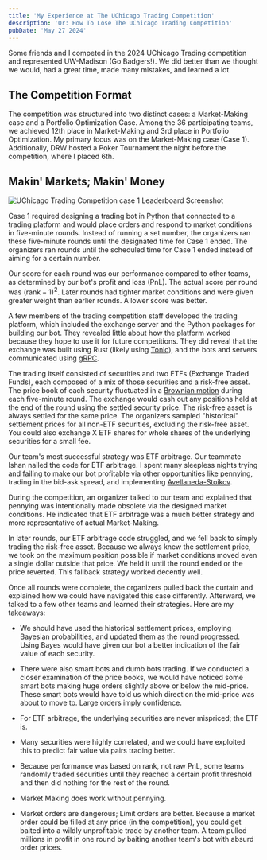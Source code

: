 ```yaml
---
title: 'My Experience at The UChicago Trading Competition'
description: 'Or: How To Lose The UChicago Trading Competition'
pubDate: 'May 27 2024'
---
```


Some friends and I competed in the 2024 UChicago Trading competition and represented UW-Madison (Go Badgers!). We did better than we thought we would, had a great time, made many mistakes, and learned a lot.

## The Competition Format
The competition was structured into two distinct cases: a Market-Making case and a Portfolio Optimization Case. Among the 36 participating teams, we achieved 12th place in Market-Making and 3rd place in Portfolio Optimization. My primary focus was on the Market-Making case (Case 1). Additionally, DRW hosted a Poker Tournament the night before the competition, where I placed 6th.

## Makin' Markets; Makin' Money

![UChicago Trading Competition case 1 Leaderboard Screenshot](/images/chicago_comp_leaderboard.png)

Case 1 required designing a trading bot in Python that connected to a trading platform and would place orders and respond to market conditions in five-minute rounds. Instead of running a set number, the organizers ran these five-minute rounds until the designated time for Case 1 ended. The organizers ran rounds until the scheduled time for Case 1 ended instead of aiming for a certain number. 

Our score for each round was our performance compared to other teams, as determined by our bot's profit and loss (PnL). The actual score per round was $(\text{rank} - 1)^2$. Later rounds had tighter market conditions and were given greater weight than earlier rounds. A lower score was better.

A few members of the trading competition staff developed the trading platform, which included the exchange server and the Python packages for building our bot. They revealed little about how the platform worked because they hope to use it for future competitions. They did reveal that the exchange was built using Rust (likely using [Tonic](https://github.com/hyperium/tonic)), and the bots and servers communicated using [gRPC](https://grpc.io/).

The trading itself consisted of securities and two ETFs (Exchange Traded Funds), each composed of a mix of those securities and a risk-free asset. The price book of each security fluctuated in a [Brownian motion](https://en.wikipedia.org/wiki/Brownian_motion) during each five-minute round. The exchange would cash out any positions held at the end of the round using the settled security price. The risk-free asset is always settled for the same price. The organizers sampled "historical" settlement prices for all non-ETF securities, excluding the risk-free asset. You could also exchange X ETF shares for whole shares of the underlying securities for a small fee.

Our team's most successful strategy was ETF arbitrage. Our teammate Ishan nailed the code for ETF arbitrage. I spent many sleepless nights trying and failing to make our bot profitable via other opportunities like pennying, trading in the bid-ask spread, and implementing [Avellaneda-Stoikov](https://people.orie.cornell.edu/sfs33/LimitOrderBook.pdf).

During the competition, an organizer talked to our team and explained that pennying was intentionally made obsolete via the designed market conditions. He indicated that ETF arbitrage was a much better strategy and more representative of actual Market-Making.

In later rounds, our ETF arbitrage code struggled, and we fell back to simply trading the risk-free asset. Because we always knew the settlement price, we took on the maximum position possible if market conditions moved even a single dollar outside that price. We held it until the round ended or the price reverted. This fallback strategy worked decently well.

Once all rounds were complete, the organizers pulled back the curtain and explained how we could have navigated this case differently. Afterward, we talked to a few other teams and learned their strategies. Here are my takeaways:

- We should have used the historical settlement prices, employing Bayesian probabilities, and updated them as the round progressed. Using Bayes would have given our bot a better indication of the fair value of each security.

- There were also smart bots and dumb bots trading. If we conducted a closer examination of the price books, we would have noticed some smart bots making huge orders slightly above or below the mid-price. These smart bots would have told us which direction the mid-price was about to move to. Large orders imply confidence.

- For ETF arbitrage, the underlying securities are never mispriced; the ETF is.

- Many securities were highly correlated, and we could have exploited this to predict fair value via pairs trading better.

- Because performance was based on rank, not raw PnL, some teams randomly traded securities until they reached a certain profit threshold and then did nothing for the rest of the round.

- Market Making does work without pennying.

- Market orders are dangerous; Limit orders are better. Because a market order could be filled at any price (in the competition), you could get baited into a wildly unprofitable trade by another team. A team pulled millions in profit in one round by baiting another team's bot with absurd order prices.
